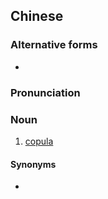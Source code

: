 {{also|系词|繫詞|係詞}}
==Chinese==
{{zh-forms|s=系词|t2=繫詞}}

===Alternative forms===
* {{zh-l|係詞}}

===Pronunciation===
{{zh-pron
|m=xìcí
|c=hai6 ci4
|cat=n
}}

===Noun===
{{zh-noun}}

# {{lb|zh|grammar}} [[copula]] {{gloss|linking kind of word}}

====Synonyms====
* {{zh-l|連詞}}

{{zh-cat|Grammar}}